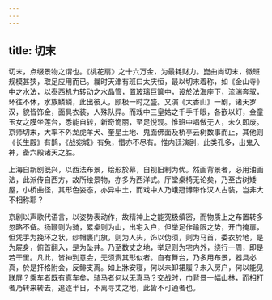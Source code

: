 ```yaml
---
---
---
```

title: 切末
---



切末，点缀景物之谓也。《桃花扇》之十六万金，为最耗财力。崑曲尚切末，徽班规模甚狭，取足应用而已。曩时天津有班曰太庆恒，最以切末着称，如《金山寺》中之水法，以泰西机力转动之水晶管，置玻璃巨箧中，设於法海座下，流湍奔驭，环往不休，水族鳞鳞，此出彼入，颇极一时之盛。又演《大香山》一剧，诸天罗汉，貌皆饰金，面具衣装，人殊队异。而戏中三皇姑之千手千眼，各嵌以灯，金童玉女之膜坐莲台，悉能自转，新奇诡丽，至足悦观。惟班中唱做无人，未久即废。京师切末，大率不外龙虎羊犬、奎星土地、鬼面佛面及桥亭云树数事而止，其他则《长生殿》有鹊，《战宛城》有兔，惜亦不尽有。惟内廷演剧，此类孔多，出鬼入神，备六殿诸天之胜。

上海自新剧旣兴，以西法布景，绘形於幕，自视旧制为优。然画背景者，必用油画法，此派传自西方，故所绘景物，亦多为西洋式。厅堂桌椅无论矣，乃至古树矮屋，小桥曲径，其形色姿态，亦异中土，而戏中人乃峨冠博带作汉人古装，岂非大不相称耶？

京剧以声歌代语言，以姿势表动作，故精神上之能究极缜密，而物质上之布置转多忽略不备。扬鞭则为骑，累桌则为山，出宅入户，但举足作踰限之势，开门掩扉，但凭手为挽环之状，纱帽裹门旗，则为人头，饰以伪须，则为马首，委衣於地，是为屍身，俯首翻入，是为坠井。乃至数丈之地，举足则为宅内外，绕行一周，即是若干里。凡此，皆神到意会，无须责其形似者。自有舞台，乃多用布景，器具必真，於是扞格附会，反鲱支离。如上牀安寝，何以未卸裙履？未入房户，何以能见联屏？乘车者既有真车矣，骑马者何以无真马？交战时，巾背景一幅山林，而相打者乃转来转去，追逐半日，不离寻丈之地，此皆不可通者也。